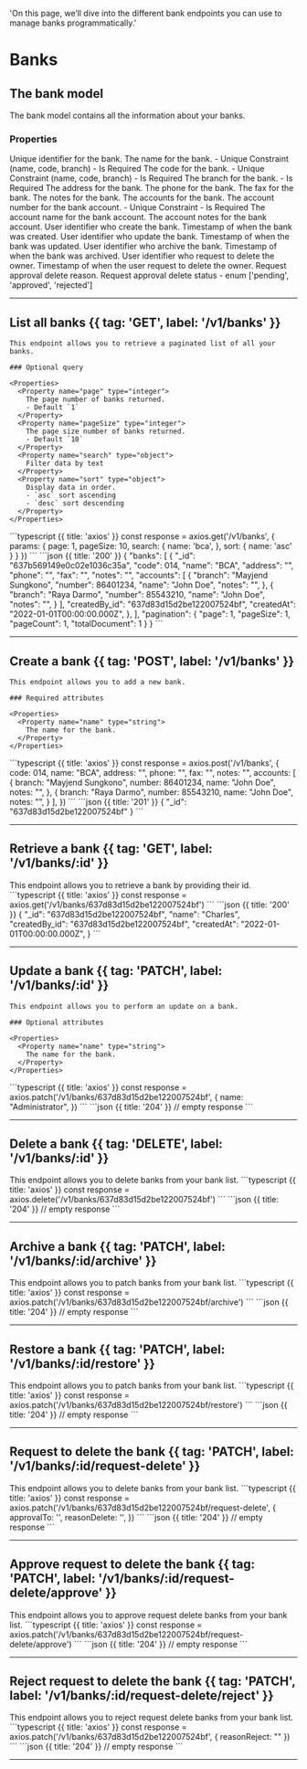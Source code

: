 
  'On this page, we’ll dive into the different bank endpoints you can use to manage banks programmatically.'

# Banks

## The bank model

The bank model contains all the information about your banks.

### Properties

<Properties>
  <Property name="_id" type="objectId">
    Unique identifier for the bank.
  </Property>
  <Property name="name" type="string">
    The name for the bank.
    - Unique Constraint (name, code, branch)
    - Is Required
  </Property>
  <Property name="code" type="string">
    The code for the bank.
    - Unique Constraint (name, code, branch)
    - Is Required
  </Property>
  <Property name="branch" type="string">
    The branch for the bank.
    - Is Required
  </Property>
  <Property name="address" type="string">
    The address for the bank.
  </Property>
  <Property name="phone" type="string">
    The phone for the bank.
  </Property>
  <Property name="fax" type="string">
    The fax for the bank.
  </Property>
  <Property name="notes" type="string">
    The notes for the bank.
  </Property>
  <Property name="accounts" type="array">
    The accounts for the bank.
  </Property>
  <Property name="accounts.$.number" type="number">
    The account number for the bank account.
    - Unique Constraint
    - Is Required
  </Property>
  <Property name="accounts.$.name" type="string">
    The account name for the bank account.
  </Property>
  <Property name="accounts.$.notes" type="string">
    The account notes for the bank account.
  </Property>
  <Property name="createdBy_id" type="objectId">
    User identifier who create the bank.
  </Property>
  <Property name="createdAt" type="timestamp">
    Timestamp of when the bank was created.
  </Property>
  <Property name="updatedBy_id" type="objectId">
    User identifier who update the bank.
  </Property>
  <Property name="updatedAt" type="timestamp">
    Timestamp of when the bank was updated.
  </Property>
  <Property name="archivedBy_id" type="objectId">
    User identifier who archive the bank.
  </Property>
  <Property name="archivedAt" type="timestamp">
    Timestamp of when the bank was archived.
  </Property>
  <Property name="requestApprovalDeleteTo_id" type="objectId">
    User identifier who request to delete the owner.
  </Property>
  <Property name="requestApprovalDeleteAt" type="timestamp">
    Timestamp of when the user request to delete the owner.
  </Property>
  <Property name="requestApprovalDeleteReason" type="string">
    Request approval delete reason.
  </Property>
  <Property name="requestApprovalDeleteStatus" type="enum">
    Request approval delete status
    - enum ['pending', 'approved', 'rejected']
  </Property>
</Properties>

---

## List all banks {{ tag: 'GET', label: '/v1/banks' }}

<Row>
  <Col>

    This endpoint allows you to retrieve a paginated list of all your banks.

    ### Optional query

    <Properties>
      <Property name="page" type="integer">
        The page number of banks returned.
        - Default `1`
      </Property>
      <Property name="pageSize" type="integer">
        The page size number of banks returned.
        - Default `10`
      </Property>
      <Property name="search" type="object">
        Filter data by text
      </Property>
      <Property name="sort" type="object">
        Display data in order.
        - `asc` sort ascending
        - `desc` sort descending
      </Property>
    </Properties>

  </Col>
  <Col sticky>
    <CodeGroup title="Request" tag="GET" label="/v1/banks">
    ```typescript {{ title: 'axios' }}
    const response = axios.get('/v1/banks', {
      params: {
        page: 1,
        pageSize: 10,
        search: {
          name: 'bca',
        },
        sort: {
          name: 'asc'
        }
      }
    })
    ```
    </CodeGroup>
    <CodeGroup title="Response">
    ```json {{ title: '200' }}
    {
      "banks": [
        {
          "_id": "637b569149e0c02e1036c35a",
          "code": 014,
          "name": "BCA",
          "address": "",
          "phone": "",
          "fax": "",
          "notes": "",
          "accounts": [
            {
              "branch": "Mayjend Sungkono",
              "number": 86401234,
              "name": "John Doe",
              "notes": "",
            },
            {
              "branch": "Raya Darmo",
              "number": 85543210,
              "name": "John Doe",
              "notes": "",
            }
          ],
          "createdBy_id": "637d83d15d2be122007524bf",
          "createdAt": "2022-01-01T00:00:00.000Z",
        },
      ],
      "pagination": {
        "page": 1,
        "pageSize": 1,
        "pageCount": 1,
        "totalDocument": 1
      }
    }
    ```
    </CodeGroup>
  </Col>
</Row>

---

## Create a bank {{ tag: 'POST', label: '/v1/banks' }}

<Row>
  <Col>

    This endpoint allows you to add a new bank.

    ### Required attributes

    <Properties>
      <Property name="name" type="string">
        The name for the bank.
      </Property>
    </Properties>
  </Col>
  <Col sticky>
    <CodeGroup title="Request" tag="POST" label="/v1/banks">
    ```typescript {{ title: 'axios' }}
    const response = axios.post('/v1/banks', {
      code: 014,
      name: "BCA",
      address: "",
      phone: "",
      fax: "",
      notes: "",
      accounts: [
        {
          branch: "Mayjend Sungkono",
          number: 86401234,
          name: "John Doe",
          notes: "",
        },
        {
          branch: "Raya Darmo",
          number: 85543210,
          name: "John Doe",
          notes: "",
        }
      ],
    })
    ```
    </CodeGroup>
    <CodeGroup title="Response">
    ```json {{ title: '201' }}
    {
      "_id": "637d83d15d2be122007524bf"
    }
    ```
    </CodeGroup>
  </Col>
</Row>

---

## Retrieve a bank {{ tag: 'GET', label: '/v1/banks/:id' }}

<Row>
  <Col>
    This endpoint allows you to retrieve a bank by providing their id.
  </Col>
  <Col sticky>
    <CodeGroup title="Request" tag="GET" label="/v1/banks/:id">
    ```typescript {{ title: 'axios' }}
    const response = axios.get('/v1/banks/637d83d15d2be122007524bf')
    ```
    </CodeGroup>
    <CodeGroup title="Response">
    ```json {{ title: '200' }}
    {
      "_id": "637d83d15d2be122007524bf",
      "name": "Charles",
      "createdBy_id": "637d83d15d2be122007524bf",
      "createdAt": "2022-01-01T00:00:00.000Z",
    }
    ```
    </CodeGroup>
  </Col>
</Row>

---

## Update a bank {{ tag: 'PATCH', label: '/v1/banks/:id' }}

<Row>
  <Col>

    This endpoint allows you to perform an update on a bank.

    ### Optional attributes

    <Properties>
      <Property name="name" type="string">
        The name for the bank.
      </Property>
    </Properties>

  </Col>
  <Col sticky>
    <CodeGroup title="Request" tag="PATCH" label="/v1/banks/:id">
    ```typescript {{ title: 'axios' }}
    const response = axios.patch('/v1/banks/637d83d15d2be122007524bf', {
      name: "Administrator",
    })
    ```
    </CodeGroup>
    <CodeGroup title="Response">
    ```json {{ title: '204' }}
    // empty response
    ```
    </CodeGroup>
  </Col>
</Row>

---

## Delete a bank {{ tag: 'DELETE', label: '/v1/banks/:id' }}

<Row>
  <Col>
    This endpoint allows you to delete banks from your bank list.
  </Col>
  <Col sticky>
    <CodeGroup title="Request" tag="DELETE" label="/v1/banks/:id">
    ```typescript {{ title: 'axios' }}
    const response = axios.delete('/v1/banks/637d83d15d2be122007524bf')
    ```
    </CodeGroup>
    <CodeGroup title="Response">
    ```json {{ title: '204' }}
    // empty response
    ```
    </CodeGroup>
  </Col>
</Row>

---

## Archive a bank {{ tag: 'PATCH', label: '/v1/banks/:id/archive' }}

<Row>
  <Col>
    This endpoint allows you to patch banks from your bank list.
  </Col>
  <Col sticky>
    <CodeGroup title="Request" tag="PATCH" label="/v1/banks/:id/archive">
    ```typescript {{ title: 'axios' }}
    const response = axios.patch('/v1/banks/637d83d15d2be122007524bf/archive')
    ```
    </CodeGroup>
    <CodeGroup title="Response">
    ```json {{ title: '204' }}
    // empty response
    ```
    </CodeGroup>
  </Col>
</Row>

---

## Restore a bank {{ tag: 'PATCH', label: '/v1/banks/:id/restore' }}

<Row>
  <Col>
    This endpoint allows you to patch banks from your bank list.
  </Col>
  <Col sticky>
    <CodeGroup title="Request" tag="PATCH" label="/v1/banks/:id/restore">
    ```typescript {{ title: 'axios' }}
    const response = axios.patch('/v1/banks/637d83d15d2be122007524bf/restore')
    ```
    </CodeGroup>
    <CodeGroup title="Response">
    ```json {{ title: '204' }}
    // empty response
    ```
    </CodeGroup>
  </Col>
</Row>

---

## Request to delete the bank {{ tag: 'PATCH', label: '/v1/banks/:id/request-delete' }}

<Row>
  <Col>
    This endpoint allows you to delete banks from your bank list.
  </Col>
  <Col sticky>
    <CodeGroup title="Request" tag="PATCH" label="/v1/banks/:id/request-delete">
    ```typescript {{ title: 'axios' }}
    const response = axios.patch('/v1/banks/637d83d15d2be122007524bf/request-delete', {
      approvalTo: '',
      reasonDelete: '',
    })
    ```
    </CodeGroup>
    <CodeGroup title="Response">
    ```json {{ title: '204' }}
    // empty response
    ```
    </CodeGroup>
  </Col>
</Row>

---

## Approve request to delete the bank {{ tag: 'PATCH', label: '/v1/banks/:id/request-delete/approve' }}

<Row>
  <Col>
    This endpoint allows you to approve request delete banks from your bank list.
  </Col>
  <Col sticky>
    <CodeGroup title="Request" tag="PATCH" label="/v1/banks/:id/request-delete/approve">
    ```typescript {{ title: 'axios' }}
    const response = axios.patch('/v1/banks/637d83d15d2be122007524bf/request-delete/approve')
    ```
    </CodeGroup>
    <CodeGroup title="Response">
    ```json {{ title: '204' }}
    // empty response
    ```
    </CodeGroup>
  </Col>
</Row>

---

## Reject request to delete the bank {{ tag: 'PATCH', label: '/v1/banks/:id/request-delete/reject' }}

<Row>
  <Col>
    This endpoint allows you to reject request delete banks from your bank list.
  </Col>
  <Col sticky>
    <CodeGroup title="Request" tag="PATCH" label="/v1/banks/:id/request-delete/reject">
    ```typescript {{ title: 'axios' }}
    const response = axios.patch('/v1/banks/637d83d15d2be122007524bf', {
      reasonReject: ""
    })
    ```
    </CodeGroup>
    <CodeGroup title="Response">
    ```json {{ title: '204' }}
    // empty response
    ```
    </CodeGroup>
  </Col>
</Row>

---